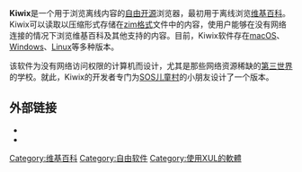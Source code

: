 {{Multiple issues|
{{Missing information|1=历史和功能|time=2022-05-09T13:41:12+00:00}}
{{Unreferenced|time=2022-05-09T13:41:12+00:00}}
}}
{{NoteTA|G1=IT|G2=FL}}
{{Infobox software
| name                   = Kiwix
| logo                   = Kiwix_logo_v3.svg
| screenshot             = Kiwix for Android scr1.png
| screenshot size        = 300px
| caption                = 
| collapsible            = 
| author                 = 
| developer              = Emmanuel Engelhart
| released               = <!--{{start date|YYYY|MM|DD}}-->
| discontinued           = 
| latest release version = 
| latest release date    = <!-- {{start date and age|YYYY|MM|DD}} -->
| latest preview version = 
| latest preview date    = <!-- {{start date and age|YYYY|MM|DD}} --> 
| programming language   = 
| operating system       = [[Linux|Linux]], [[Windows|Windows]], [[macOS|macOS]], [[Android|Android]], [[iOS|iOS]]
| platform               = 
| size                   = 10 MB + ZIM文件
| language               = 英语、西班牙语、法语、阿拉伯语、中文等 
| genre                  = 
| license                = [[GPL|GPL]]
| website                = {{URL|https://www.kiwix.org/}}
}}

'''Kiwix'''是一个用于浏览离线内容的[[自由及开放源代码软件|自由开源]]浏览器，最初用于离线浏览[[维基百科|维基百科]]。Kiwix可以读取以压缩形式存储在[[zim格式|zim格式]]文件中的内容，使用户能够在没有网络连接的情况下浏览维基百科及其他支持的内容。目前，Kiwix软件存在[[macOS|macOS]]、[[Windows|Windows]]、[[Linux|Linux]]等多种版本。

该软件为没有网络访问权限的计算机而设计，尤其是那些网络资源稀缺的[[第三世界|第三世界]]的学校。就此，Kiwix的开发者专门为[[SOS儿童村|SOS儿童村]]的小朋友设计了一个版本。

==外部链接==
{{commons category}}
* {{official website|https://www.kiwix.org/}}
* {{SourceForge|kiwix}}

{{维基百科}}
[[Category:维基百科|Category:维基百科]]
[[Category:自由软件|Category:自由软件]]
[[Category:使用XUL的軟體|Category:使用XUL的軟體]]